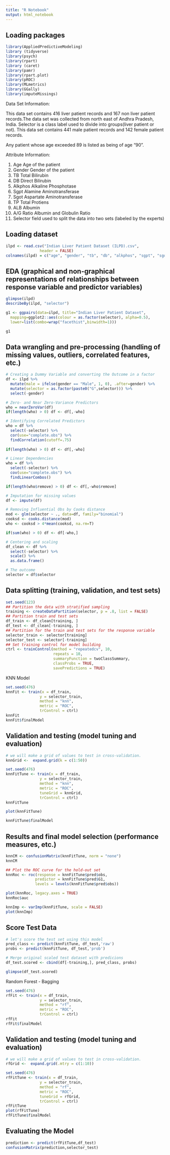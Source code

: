 ---
title: "R Notebook"
output: html_notebook
---

## Loading packages

```{r}
library(AppliedPredictiveModeling)
library (tidyverse)
library(psych)
library(rpart)
library (caret)
library(pamr)
library(rpart.plot)
library(pROC)
library(MLmetrics)
library(GGally)
library(imputeMissings)
```


Data Set Information:

This data set contains 416 liver patient records and 167 non liver patient records.The data set was collected from north east of Andhra Pradesh, India. Selector is a class label used to divide into groups(liver patient or not). This data set contains 441 male patient records and 142 female patient records.

Any patient whose age exceeded 89 is listed as being of age "90".


Attribute Information:

1. Age Age of the patient
2. Gender Gender of the patient
3. TB Total Bilirubin
4. DB Direct Bilirubin
5. Alkphos Alkaline Phosphotase
6. Sgpt Alamine Aminotransferase
7. Sgot Aspartate Aminotransferase
8. TP Total Protiens
9. ALB Albumin
10. A/G Ratio Albumin and Globulin Ratio
11. Selector field used to split the data into two sets (labeled by the experts)


## Loading dataset

```{r}
ilpd <- read.csv("Indian Liver Patient Dataset (ILPD).csv",
               header = FALSE)
colnames(ilpd) = c("age", "gender", "tb", "db", "alkphos", "sgpt", "sgot", "tp", "alb", "ag_ratio", "selector")
```


## EDA (graphical and non-graphical representations of relationships between response variable and predictor variables)

```{r}
glimpse(ilpd)
describeBy(ilpd, "selector")
```

```{r}
g1 <- ggpairs(data=ilpd, title="Indian Liver Patient Dataset",
  mapping=ggplot2::aes(colour = as.factor(selector), alpha=0.5),
  lower=list(combo=wrap("facethist",binwidth=1)))

g1
```


## Data wrangling and pre-processing (handling of missing values, outliers, correlated features, etc.)

```{r}
# Creating a Dummy Variable and converting the Outcome in a factor
df <- ilpd %>% 
  mutate(male = ifelse(gender == "Male", 1, 0), .after=gender) %>%
  mutate(selector = as.factor(paste0("G",selector))) %>% 
  select(-gender)

# Zero- and Near Zero-Variance Predictors
who = nearZeroVar(df)
if(length(who) > 0) df <- df[,-who]

# Identifying Correlated Predictors
who = df %>% 
  select(-selector) %>% 
  cor(use="complete.obs") %>% 
  findCorrelation(cutoff=.75)
  
if(length(who) > 0) df <- df[,-who]

# Linear Dependencies
who = df %>% 
  select(-selector) %>% 
  cov(use="complete.obs") %>% 
  findLinearCombos()

if(length(who$remove) > 0) df <- df[,-who$remove]

# Imputation for missing values
df <- impute(df)

# Removing Influential Obs by Cooks distance
mod <- glm(selector ~ ., data=df, family="binomial")
cooksd <- cooks.distance(mod)
who <- cooksd > 4*mean(cooksd, na.rm=T)

if(sum(who) > 0) df <- df[-who,]

# Centering and scaling
df_clean <- df %>% 
  select(-selector) %>% 
  scale() %>% 
  as.data.frame() 

# The outcome
selector = df$selector
```


## Data splitting (training, validation, and test sets)

```{r}
set.seed(123)
## Partition the data with stratified sampling
training <- createDataPartition(selector, p = .8, list = FALSE)
## Partition train and test sets
df_train <- df_clean[training, ]
df_test <- df_clean[-training, ]
## Partition for the train and test sets for the response variable
selector_train <- selector[training]
selector_test <- selector[-training]
## Set training control for model building
ctrl <- trainControl(method = "repeatedcv", 10, 
                     repeats = 10, 
                     summaryFunction = twoClassSummary, 
                     classProbs = TRUE, 
                     savePredictions = TRUE)
```

KNN Model

```{r}
set.seed(476)
knnFit <- train(x = df_train, 
               y = selector_train,
               method = "knn",
               metric = "ROC",
               trControl = ctrl)
knnFit
knnFit$finalModel
```

## Validation and testing (model tuning and evaluation)

```{r}
# we will make a grid of values to test in cross-validation.
knnGrid <-  expand.grid(k = c(1:50))

set.seed(476)
knnFitTune <- train(x = df_train, 
               y = selector_train,
               method = "knn",
               metric = "ROC",
               tuneGrid = knnGrid,
               trControl = ctrl)
knnFitTune
```

```{r}
plot(knnFitTune)
```

```{r}
knnFitTune$finalModel
```


## Results and final model selection (performance measures, etc.)

```{r}
knnCM <- confusionMatrix(knnFitTune, norm = "none")
knnCM

## Plot the ROC curve for the hold-out set
knnRoc <- roc(response = knnFitTune$pred$obs,
             predictor = knnFitTune$pred$G1,
             levels = levels(knnFitTune$pred$obs))
```

```{r}
plot(knnRoc, legacy.axes = TRUE)
knnRoc$auc
```

```{r}
knnImp <- varImp(knnFitTune, scale = FALSE)
plot(knnImp)
```

## Score Test Data

```{r}
# let's score the test set using this model
pred_class <- predict(knnFitTune, df_test,'raw')
probs <- predict(knnFitTune, df_test,'prob')

# Merge original scaled test dataset with predicions
df_test.scored <- cbind(df[-training,], pred_class, probs)

glimpse(df_test.scored)
```


Random Forest - Bagging
```{r}
set.seed(476)
rfFit <- train(x = df_train, 
               y = selector_train,
               method = "rf",
               metric = "ROC",
               trControl = ctrl)
rfFit
rfFit$finalModel
```

## Validation and testing (model tuning and evaluation)

```{r}
# we will make a grid of values to test in cross-validation.
rfGrid <-  expand.grid(.mtry = c(1:10))

set.seed(476)
rfFitTune <- train(x = df_train, 
               y = selector_train,
               method = "rf",
               metric = "ROC",
               tuneGrid = rfGrid,
               trControl = ctrl)
rfFitTune
plot(rfFitTune)
rfFitTune$finalModel
```

## Evaluating the Model
```{r}
prediction <- predict(rfFitTune,df_test)
confusionMatrix(prediction,selector_test)
```


